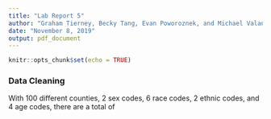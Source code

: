 ```yaml
---
title: "Lab Report 5"
author: "Graham Tierney, Becky Tang, Evan Poworoznek, and Michael Valancius"
date: "November 8, 2019"
output: pdf_document
---
```


```r
knitr::opts_chunk$set(echo = TRUE)
```

### Data Cleaning

With 100 different counties, 2 sex codes, 6 race codes, 2 ethnic codes, and 4 age codes, there are a total of 

```r

```

